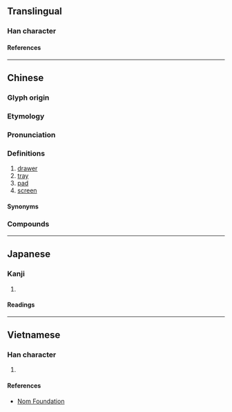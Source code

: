 {{also|屉}}
{{character info}}
==Translingual==

===Han character===
{{Han char|rn=44|rad=尸|as=08|sn=11|four=77217|canj=SHOT|ids=⿸尸⿰彳世}}

====References====
{{Han ref|kx=0302.260|dkj=07735|dj=0600.070|hdz=20977.140|uh=5C5C}}

----

==Chinese==
{{zh-forms|s=屉|alt=屟}}

===Glyph origin===
{{Han etym}}

===Etymology===
{{rfe|zh}}

===Pronunciation===
{{zh-pron
|m=tì
|m-s=
|c=tai3
|c-t=hai1
|g=
|h=pfs=thi;gd=ti4
|j=
|md=tá̤
|mn=ml,tp,kh,tn,tc,hc,lk,sx,yl,km,mg,pn,sg:thoah/ml:thè
|mn_note=thoah - vernacular; thè - literary
|mn-t=ti3
|w=
|x=
|mc=y
|oc=y
|cat=n
}}

===Definitions===
{{zh-hanzi}}

# [[drawer]]
# [[tray]]
# [[pad]]
# [[screen]]

====Synonyms====
{{zh-dial|抽屜}}

===Compounds===
{{zh-der|屜子|屜兒|抽屜|拉抽屜|窗屜|籠屜|桌屜|屜仔|屜抽|屜櫃|屜桌|櫥屜|出屜|匣屜兒|紗屜子|軟屜|鏡屜|鞍屜}}

----

==Japanese==

===Kanji===
{{ja-kanji|grade=|rs=尸08}}

# {{rfdef|ja|sort=尸08}}

====Readings====
{{ja-readings
|on=てい, たい
|kun=くつしき, しきわら
}}

----

==Vietnamese==

===Han character===
{{vi-readings|rs=尸08|reading=thế}}

# {{rfdef|vi|sort=尸08}}

====References====
* [http://nomfoundation.org/common/nom_details.php?codepoint=5c5c Nom Foundation]